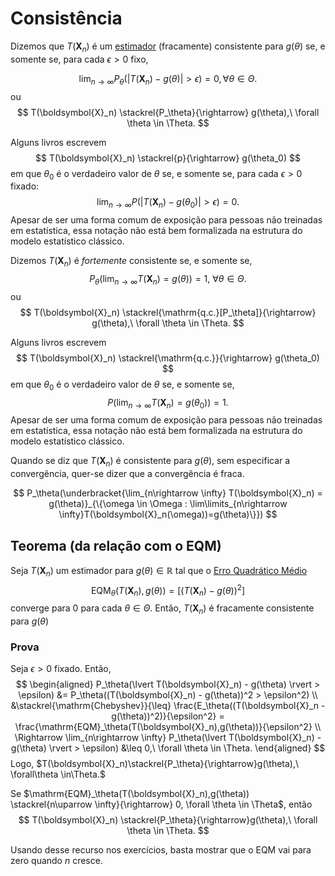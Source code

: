 # Consistência

Dizemos que $T(\boldsymbol{X}_n)$ é um [estimador](estimadores.qmd) (fracamente) consistente para $g(\theta)$ se, e
somente se, para cada $\epsilon > 0$ fixo,

$$
\lim_{n\rightarrow \infty} P_\theta\left(\lvert T(\boldsymbol{X}_n) - g(\theta) \rvert > \epsilon\right) = 0, \forall \theta \in \Theta.
$$
ou
$$
T(\boldsymbol{X}_n) \stackrel{P_\theta}{\rightarrow} g(\theta),\ \forall \theta \in \Theta.
$$

::: {.callout-caution}
Alguns livros escrevem
$$
T(\boldsymbol{X}_n) \stackrel{p}{\rightarrow} g(\theta_0)
$$
em que $\theta_0$ é o verdadeiro valor de $\theta$ se, e somente se, para cada $\epsilon > 0$ fixado:
$$
\lim_{n\rightarrow \infty} P\left(\lvert T(\boldsymbol{X}_n) - g(\theta_0) \rvert > \epsilon\right) = 0.
$$
Apesar de ser uma forma comum de exposição para pessoas não treinadas em estatística, essa notação não está bem
formalizada na estrutura do modelo estatístico clássico.
:::

Dizemos $T(\boldsymbol{X}_n)$ é *fortemente* consistente se, e somente se,
$$
P_\theta\left(\lim_{n\rightarrow \infty} T(\boldsymbol{X}_n) = g(\theta)\right) = 1,\ \forall \theta \in \Theta.
$$
ou
$$
T(\boldsymbol{X}_n) \stackrel{\mathrm{q.c.}[P_\theta]}{\rightarrow} g(\theta),\ \forall \theta \in \Theta.
$$

::: {.callout-caution}
Alguns livros escrevem
$$
T(\boldsymbol{X}_n) \stackrel{\mathrm{q.c.}}{\rightarrow} g(\theta_0)
$$
em que $\theta_0$ é o verdadeiro valor de $\theta$ se, e somente se, 
$$
 P\left(\lim_{n\rightarrow \infty}T(\boldsymbol{X}_n) = g(\theta_0)\right) = 1.
$$
Apesar de ser uma forma comum de exposição para pessoas não treinadas em estatística, essa notação não está bem
formalizada na estrutura do modelo estatístico clássico.
:::


::: {.callout-note}
Quando se diz que $T(\boldsymbol{X}_n)$ é consistente para $g(\theta)$, sem especificar a convergência,
quer-se dizer que a convergência é fraca.
:::

::: {.callout-note}
$$
P_\theta(\underbracket{\lim_{n\rightarrow \infty} T(\boldsymbol{X}_n) = g(\theta)}_{\{\omega \in \Omega : \lim\limits_{n\rightarrow \infty}T(\boldsymbol{X}_n(\omega))=g(\theta)\}})
$$
:::

## Teorema (da relação com o EQM)

Seja $T(\boldsymbol{X}_n)$ um estimador para $g(\theta) \in \mathbb{R}$ tal que o [Erro Quadrático Médio](eqm-e-vies.qmd)
$$
\mathrm{EQM}_\theta(T(\boldsymbol{X}_n), g(\theta)) = [(T(\boldsymbol{X}_n) - g(\theta))^2]
$$
converge para $0$ para cada $\theta \in \Theta$. Então, $T(\boldsymbol{X}_n)$ é fracamente consistente para $g(\theta)$

### Prova

Seja $\epsilon > 0$ fixado. Então,
$$
\begin{aligned}
P_\theta(\lvert T(\boldsymbol{X}_n) - g(\theta) \rvert > \epsilon) &= P_\theta((T(\boldsymbol{X}_n) - g(\theta))^2 > \epsilon^2) \\
&\stackrel{\mathrm{Chebyshev}}{\leq} \frac{E_\theta((T(\boldsymbol{X}_n - g(\theta))^2)}{\epsilon^2}
=  \frac{\mathrm{EQM}_\theta(T(\boldsymbol{X}_n),g(\theta))}{\epsilon^2} \\
\Rightarrow \lim_{n\rightarrow \infty} P_\theta(\lvert T(\boldsymbol{X}_n) - g(\theta) \rvert > \epsilon) &\leq  0,\ \forall \theta \in \Theta.
\end{aligned}
$$
Logo, $T(\boldsymbol{X}_n)\stackrel{P_\theta}{\rightarrow}g(\theta),\ \forall\theta \in\Theta.$

::: {.callout-note}
Se $\mathrm{EQM}_\theta(T(\boldsymbol{X}_n),g(\theta)) \stackrel{n\uparrow \infty}{\rightarrow} 0, \forall \theta \in \Theta$, então
$$
T(\boldsymbol{X}_n) \stackrel{P_\theta}{\rightarrow}g(\theta),\ \forall \theta \in \Theta.
$$

Usando desse recurso nos exercícios, basta mostrar que o EQM vai para zero quando $n$ cresce.
:::
